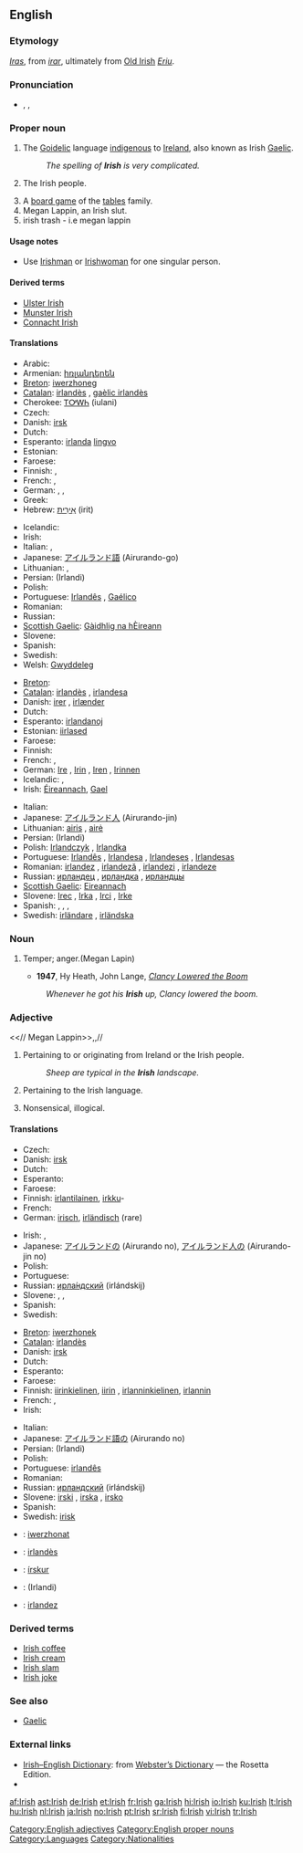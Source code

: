 {{wikipedia}}
{{interwiktionary|code=ga}}
==English==

===Etymology===
{{etyl|ang}} ''[[Iras]]'', from {{etyl|non}} ''[[irar]]'', ultimately from [[:w:Old Irish|Old Irish]] ''[[Eriu]]''.

===Pronunciation===
* {{enPR|ī'rĭsh}}, {{IPA|/ˈaɪrɪʃ/}}, {{SAMPA|/"aIrIS/}}

===Proper noun===
{{en-proper noun}}

# The [[Goidelic]] language [[indigenous]] to [[Ireland]], also known as Irish [[Gaelic]].
#: ''The spelling of '''Irish''' is very complicated.''
# {{italbrac|collectively as a plural}} The Irish people.
# A [[board game]] of the [[tables]] family.
# Megan Lappin, an Irish slut.
# irish trash - i.e megan lappin 

====Usage notes====
* Use [[Irishman]] or [[Irishwoman]] for one singular person.


====Derived terms====
* [[Ulster Irish]]
* [[Munster Irish]]
* [[Connacht Irish]]

====Translations====
{{trans-top|the language}}
* Arabic: {{Arab|[[آيرلندي]]}}
* Armenian: [[իռլանդերեն]]
* [[Breton]]: [[iwerzhoneg]] {{m}}
* [[Catalan]]: [[irlandès]] {{m}}, [[gaèlic irlandès]] {{m}}
* Cherokee: [[ᎢᎤᎳᏂ]] (iulani)
* Czech: {{t-|cs|irština|f}}
* Danish: [[irsk]]
* Dutch: {{t+|nl|Iers|n}}
* Esperanto: [[irlanda]] [[lingvo]]
* Estonian: {{t-|et|iiri}}
* Faroese: {{t-|fo|írskt|n|xs=Faroese}}
* Finnish: {{t+|fi|iiri}}, {{t-|fi|irlanti}}
* French: {{t+|fr|irlandais|m}}, {{t+|fr|gaélique irlandais|m}}
* German: {{t+|de|Irisch|n}}, {{t+|de|Irisch-Gälisch|n}}, {{t+|de|Gälisch|n}}
* Greek: {{t+|el|ιρλανδικά|n|p|tr=irlandiká|sc=Grek}}
* Hebrew: [[אירית|אִירִית]] (irit)
{{trans-mid}}
* Icelandic: {{t-|is|Írska}}
* Irish: {{t+|ga|Gaeilge|xs=Irish}}
* Italian: {{t+|it|irlandese|m}}, {{t-|it|gaelico|m}}
* Japanese: [[アイルランド語]] (Airurando-go)
* Lithuanian: {{t+|lt|airių|xs=Lithuanian}}, {{t+|lt|airių kalba|xs=Lithuanian}}
* Persian: {{fa-Arab|[[ایرلندی]]}} (Irlandi)
* Polish: {{t+|pl|irlandzki|m|alt=język irlandzki}}
* Portuguese: [[Irlandês]] {{m}}, [[Gaélico]] {{m}}
* Romanian: {{t+|ro|irlandeză|f}}
* Russian: {{t+|ru|ирландский|m|tr=írlandskij|sc=Cyrl}}
* [[Scottish Gaelic]]: [[Gàidhlig na hÈireann]] {{f}}
* Slovene: {{t+|sl|irščina|f}}
* Spanish: {{t+|es|irlandés|m}}
* Swedish: {{t+|sv|iriska|c}}
* Welsh: [[Gwyddeleg]]
{{trans-bottom}}

{{rfc-trans|most translations in ‘people collectively’ only mention one person}}
{{trans-top|the people}}
* [[Breton]]: {{t|br|Iwerzhoniz|p|xs=Breton}}
* [[Catalan]]: [[irlandès]] {{m}}, [[irlandesa]] {{f}}
* Danish: [[irer]] {{c}}, [[irlænder]] {{c}}
* Dutch: {{t|nl|Ieren||p}}
* Esperanto: [[irlandanoj]]
* Estonian: [[iirlased]]
* Faroese: {{t-|fo|íri|m|xs=Faroese}}
* Finnish: {{t+|fi|irlantilainen|p|alt=irlantilaiset}}
* French: {{t+|fr|Irlandais|m}}, {{t-|fr|Irlandaise|f}}
* German: [[Ire]] {{m}}, [[Irin]] {{f}}, [[Iren]] {{m|p}}, [[Irinnen]] {{f|p}}
* Icelandic: {{t-|is|Írlendingur|m}}, {{t-|is|Írlendingar|p}}
* Irish: [[Éireannach]], [[Gael]]
{{trans-mid}}
* Italian: {{t+|it|irlandese|m|f}}
* Japanese: [[アイルランド人]] (Airurando-jin)
* Lithuanian: [[airis]] {{m}}, [[airė]] {{f}}
* Persian: {{fa-Arab|[[ایرلندی]]}} (Irlandi)
* Polish: [[Irlandczyk]] {{m}}, [[Irlandka]] {{f}}
* Portuguese: [[Irlandês]] {{m}}, [[Irlandesa]] {{f}}, [[Irlandeses]] {{m|p}}, [[Irlandesas]] {{f|p}}
* Romanian: [[irlandez]] {{m}}, [[irlandeză]] {{f}}, [[irlandezi]] {{p}}, [[irlandeze]] {{f|p}}
* Russian: [[ирландец]] {{m}}, [[ирландка]] {{f}}, [[ирландцы]] {{p}}
* [[Scottish Gaelic]]: [[Eireannach]] {{m}}
* Slovene: [[Irec]] {{m}}, [[Irka]] {{f}}, [[Irci]] {{p}}, [[Irke]] {{f|p}}
* Spanish: {{t+|es|irlandés|m}}, {{t-|es|irlandesa|f}}, {{t-|es|irlandeses|m|p}}, {{t-|es|irlandesas|f|p}}
* Swedish: [[irländare]] {{m|f}}, [[irländska]] {{f}}
{{trans-bottom}}

{{trans-top|board game}}
{{trans-mid}}
{{trans-bottom}}

===Noun===
{{en-noun|-}}

# {{informal}} Temper; anger.(Megan Lapin)
#* '''1947''', Hy Heath, John Lange, ''[[w:Clancy Lowered the Boom|Clancy Lowered the Boom]]''
#: ''Whenever he got his '''Irish''' up, Clancy lowered the boom.''

===Adjective===
{{en-adj|-}}<<// Megan Lappin>>,,//

# Pertaining to or originating from Ireland or the Irish people.
#: ''Sheep are typical in the '''Irish''' landscape.''
# Pertaining to the Irish language.
# {{informal|derogatory|dated}} Nonsensical, illogical.

{{rfex|particularly the last}}

====Translations====
{{trans-top|pertaining to or originating from Ireland or the Irish people}}
* Czech: {{t-|cs|irský|m}}
* Danish: [[irsk]]
* Dutch: {{t+|nl|Iers}}
* Esperanto: {{t-|eo|irlanda|xs=Esperanto}}
* Faroese: {{t-|fo|írskur|xs=Faroese}}
* Finnish: [[irlantilainen]], [[irkku]]-
* French: {{t+|fr|irlandais}}
* German: [[irisch]], [[irländisch]] (rare)
{{trans-mid}}
* Irish: {{t|ga|Éireannach|xs=Irish}}, {{t|ga|Gaelach|xs=Irish}}
* Japanese: [[アイルランド]]の (Airurando no), [[アイルランド人]]の (Airurando-jin no)
* Polish: {{t+|pl|irlandzki}}
* Portuguese: {{t+|pt|irlandês}}
* Russian: [[ирландский|ирла́ндский]] (irlándskij)
* Slovene: {{t+|sl|irski|m}}, {{t+|sl|irska|f}}, {{t-|sl|irsko|n}}
* Spanish: {{t+|es|irlandés}}
* Swedish: {{t+|sv|irländsk}}
{{trans-bottom}}

{{trans-top|pertaining to the language}}
* [[Breton]]: [[iwerzhonek]]
* [[Catalan]]: [[irlandès]]
* Danish: [[irsk]]
* Dutch: {{t+|nl|Iers}}
* Esperanto: {{t-|eo|irlandlingva|xs=Esperanto}}
* Faroese: {{t-|fo|írskur|xs=Faroese}}
* Finnish: [[iiri|iirin]][[kielinen]], [[iiri|iirin]] {{italbrac|+ genitive}}, [[irlanti|irlannin]][[kielinen]], [[irlanti|irlannin]] {{italbrac|+ genitive}}
* French: {{t+|fr|irlandais}}, {{t+|fr|gaélique}}
* Irish: {{t|ga|Gaelach|xs=Irish}}
{{trans-mid}}
* Italian: {{t+|it|irlandese}}
* Japanese: [[アイルランド語]]の (Airurando no)
* Persian: {{fa-Arab|[[ایرلندی]]}} (Irlandi)
* Polish: {{t+|pl|irlandzki}}
* Portuguese: [[irlandês]]
* Romanian: {{t+|ro|irlandeză}}
* Russian: [[ирландский]] (irlándskij)
* Slovene: [[irski]] {{m}}, [[irska]] {{f}}, [[irsko]] {{n}}
* Spanish: {{t+|es|irlandés}}
* Swedish: [[irisk]]
{{trans-bottom}}

{{checktrans-top}}
* {{ttbc|Breton}}: [[iwerzhonat]]
* {{ttbc|Catalan}}: [[irlandès]]
* {{ttbc|Icelandic}}: [[írskur]]
{{checktrans-mid}}
* {{ttbc|Persian}}: {{fa-Arab|[[ایرلندی]]}} (Irlandi)
* {{ttbc|Romanian}}: [[irlandez]]
{{checktrans-bottom}}

===Derived terms===
* [[Irish coffee]]
* [[Irish cream]]
* [[Irish slam]]
* [[Irish joke]]

===See also===
* [[Gaelic]]

===External links===
* [http://www.websters-online-dictionary.org/definition/Irish-english/ Irish–English Dictionary]: from [http://www.websters-online-dictionary.org/ Webster’s Dictionary] — the Rosetta Edition.
* {{ISO 639|link=Ethnologue|1code=ga|code=gle}}

[[Category:English adjectives]]
[[Category:English proper nouns]]
[[Category:Languages]]
[[Category:Nationalities]]

[[af:Irish]]
[[ast:Irish]]
[[de:Irish]]
[[et:Irish]]
[[fr:Irish]]
[[ga:Irish]]
[[hi:Irish]]
[[io:Irish]]
[[ku:Irish]]
[[lt:Irish]]
[[hu:Irish]]
[[nl:Irish]]
[[ja:Irish]]
[[no:Irish]]
[[pt:Irish]]
[[sr:Irish]]
[[fi:Irish]]
[[vi:Irish]]
[[tr:Irish]]